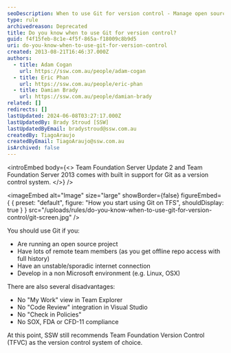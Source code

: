 ```yaml
---
seoDescription: When to use Git for version control - Manage open source projects, remote teams, or unstable internet connections with built-in support from Team Foundation Server Update 2 and 2013.
type: rule
archivedreason: Deprecated
title: Do you know when to use Git for version control?
guid: f4f15feb-8c1e-4f5f-865a-f18009c8b9d5
uri: do-you-know-when-to-use-git-for-version-control
created: 2013-08-21T16:46:37.000Z
authors:
  - title: Adam Cogan
    url: https://ssw.com.au/people/adam-cogan
  - title: Eric Phan
    url: https://ssw.com.au/people/eric-phan
  - title: Damian Brady
    url: https://ssw.com.au/people/damian-brady
related: []
redirects: []
lastUpdated: 2024-06-08T03:27:17.000Z
lastUpdatedBy: Brady Stroud [SSW]
lastUpdatedByEmail: bradystroud@ssw.com.au
createdBy: TiagoAraujo
createdByEmail: TiagoAraujo@ssw.com.au
isArchived: false
---
```


<introEmbed
  body={<>
Team Foundation Server Update 2 and Team Foundation Server 2013 comes with built in support for Git as a version control system.
  </>}
/>

<imageEmbed
  alt="Image"
  size="large"
  showBorder={false}
  figureEmbed={ {
    preset: "default",
    figure: "How you start using Git on TFS",
    shouldDisplay: true
  } }
  src="/uploads/rules/do-you-know-when-to-use-git-for-version-control/git-screen.jpg"
/>


You should use Git if you:

* Are running an open source project
* Have lots of remote team members (as you get offline repo access with full history)
* Have an unstable/sporadic internet connection
* Develop in a non Microsoft environment (e.g. Linux, OSX)

There are also several disadvantages:

* No "My Work" view in Team Explorer
* No "Code Review" integration in Visual Studio
* No "Check in Policies"
* No SOX, FDA or CFD-11 compliance

At this point, SSW still recommends Team Foundation Version Control (TFVC) as the version control system of choice.
